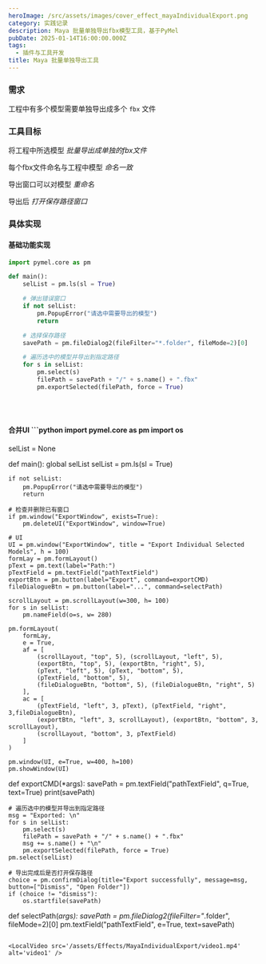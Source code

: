 ```yaml
---
heroImage: /src/assets/images/cover_effect_mayaIndividualExport.png
category: 实践记录
description: Maya 批量单独导出fbx模型工具，基于PyMel
pubDate: 2025-01-14T16:00:00.000Z
tags:
  - 插件与工具开发
title: Maya 批量单独导出工具
---
```



### 需求

工程中有多个模型需要单独导出成多个 `fbx` 文件

### 工具目标

将工程中所选模型 _批量导出成单独的fbx文件_

每个fbx文件命名与工程中模型 _命名一致_

导出窗口可以对模型 _重命名_

导出后 _打开保存路径窗口_

### 具体实现

#### 基础功能实现

```python
import pymel.core as pm

def main():
    selList = pm.ls(sl = True)

    # 弹出错误窗口
    if not selList:
        pm.PopupError("请选中需要导出的模型")
        return

    # 选择保存路径
    savePath = pm.fileDialog2(fileFilter="*.folder", fileMode=2)[0]

    # 遍历选中的模型并导出到指定路径
    for s in selList:
        pm.select(s)
        filePath = savePath + "/" + s.name() + ".fbx"
        pm.exportSelected(filePath, force = True)
```

<br></br>
#### 合并UI ```python import pymel.core as pm import os

selList = None

def main():
global selList
selList = pm.ls(sl = True)

    if not selList:
        pm.PopupError("请选中需要导出的模型")
        return

    # 检查并删除已有窗口
    if pm.window("ExportWindow", exists=True):
        pm.deleteUI("ExportWindow", window=True)

    # UI
    UI = pm.window("ExportWindow", title = "Export Individual Selected Models", h = 100)
    formLay = pm.formLayout()
    pText = pm.text(label="Path:")
    pTextField = pm.textField("pathTextField")
    exportBtn = pm.button(label="Export", command=exportCMD)
    fileDialogueBtn = pm.button(label="...", command=selectPath)

    scrollLayout = pm.scrollLayout(w=300, h= 100)
    for s in selList:
        pm.nameField(o=s, w= 280)

    pm.formLayout(
        formLay,
        e = True,
        af = [
            (scrollLayout, "top", 5), (scrollLayout, "left", 5),
            (exportBtn, "top", 5), (exportBtn, "right", 5),
            (pText, "left", 5), (pText, "bottom", 5),
            (pTextField, "bottom", 5),
            (fileDialogueBtn, "bottom", 5), (fileDialogueBtn, "right", 5)
        ],
        ac = [
            (pTextField, "left", 3, pText), (pTextField, "right", 3,fileDialogueBtn),
            (exportBtn, "left", 3, scrollLayout), (exportBtn, "bottom", 3, scrollLayout),
            (scrollLayout, "bottom", 3, pTextField)
        ]
    )

    pm.window(UI, e=True, w=400, h=100)
    pm.showWindow(UI)

def exportCMD(\*args):
savePath = pm.textField("pathTextField", q=True, text=True)
print(savePath)

    # 遍历选中的模型并导出到指定路径
    msg = "Exported: \n"
    for s in selList:
        pm.select(s)
        filePath = savePath + "/" + s.name() + ".fbx"
        msg += s.name() + "\n"
        pm.exportSelected(filePath, force = True)
    pm.select(selList)

    # 导出完成后是否打开保存路径
    choice = pm.confirmDialog(title="Export successfully", message=msg, button=["Dismiss", "Open Folder"])
    if (choice != "dismiss"):
        os.startfile(savePath)

def selectPath(_args):
savePath = pm.fileDialog2(fileFilter="_.folder", fileMode=2)[0]
pm.textField("pathTextField", e=True, text=savePath)

```

<LocalVideo src='/assets/Effects/MayaIndividualExport/video1.mp4' alt='video1' />

```
